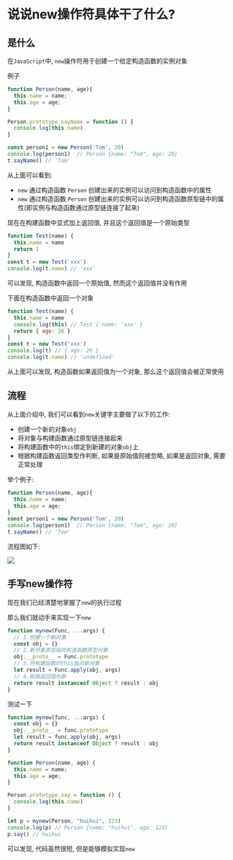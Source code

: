 # 说说new操作符具体干了什么?

## 是什么

在`JavaScript`中, `new`操作符用于创建一个给定构造函数的实例对象

例子

```js
function Person(name, age){
  this.name = name;
  this.age = age;
}

Person.prototype.sayName = function () {
  console.log(this.name)
}

const person1 = new Person('Tom', 20)
console.log(person1)  // Person {name: "Tom", age: 20}
t.sayName() // 'Tom'
```

从上面可以看到: 

- `new` 通过构造函数 `Person` 创建出来的实例可以访问到构造函数中的属性
- `new` 通过构造函数 `Person` 创建出来的实例可以访问到构造函数原型链中的属性(即实例与构造函数通过原型链连接了起来)

现在在构建函数中显式加上返回值, 并且这个返回值是一个原始类型

```js
function Test(name) {
  this.name = name
  return 1
}
const t = new Test('xxx')
console.log(t.name) // 'xxx'
```

可以发现, 构造函数中返回一个原始值, 然而这个返回值并没有作用

下面在构造函数中返回一个对象

```js
function Test(name) {
  this.name = name
  console.log(this) // Test { name: 'xxx' }
  return { age: 26 }
}
const t = new Test('xxx')
console.log(t) // { age: 26 }
console.log(t.name) // 'undefined'
```

从上面可以发现, 构造函数如果返回值为一个对象, 那么这个返回值会被正常使用

## 流程

从上面介绍中, 我们可以看到`new`关键字主要做了以下的工作: 

- 创建一个新的对象`obj`
- 将对象与构建函数通过原型链连接起来
- 将构建函数中的`this`绑定到新建的对象`obj`上
- 根据构建函数返回类型作判断, 如果是原始值则被忽略, 如果是返回对象, 需要正常处理

举个例子: 

```js
function Person(name, age){
  this.name = name;
  this.age = age;
}
const person1 = new Person('Tom', 20)
console.log(person1)  // Person {name: "Tom", age: 20}
t.sayName() // 'Tom'
```

流程图如下: 

![](https://static.vue-js.com/b429b990-7a39-11eb-85f6-6fac77c0c9b3.png)

## 手写new操作符

现在我们已经清楚地掌握了`new`的执行过程

那么我们就动手来实现一下`new`

```js
function mynew(Func, ...args) {
  // 1.创建一个新对象
  const obj = {}
  // 2.新对象原型指向构造函数原型对象
  obj.__proto__ = Func.prototype
  // 3.将构建函数的this指向新对象
  let result = Func.apply(obj, args)
  // 4.根据返回值判断
  return result instanceof Object ? result : obj
}
```

测试一下

```js
function mynew(func, ...args) {
  const obj = {}
  obj.__proto__ = func.prototype
  let result = func.apply(obj, args)
  return result instanceof Object ? result : obj
}

function Person(name, age) {
  this.name = name;
  this.age = age;
}

Person.prototype.say = function () {
  console.log(this.name)
}

let p = mynew(Person, "huihui", 123)
console.log(p) // Person {name: "huihui", age: 123}
p.say() // huihui
```

可以发现, 代码虽然很短, 但是能够模拟实现`new`
